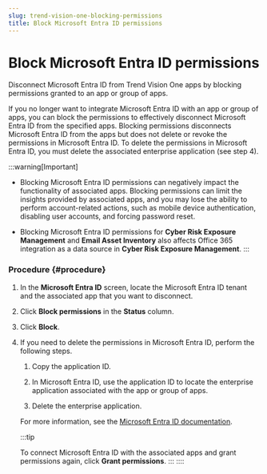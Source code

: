 ```yaml
---
slug: trend-vision-one-blocking-permissions
title: Block Microsoft Entra ID permissions
---
```

# Block Microsoft Entra ID permissions

Disconnect Microsoft Entra ID from Trend Vision One apps by blocking permissions granted to an app or group of apps.

If you no longer want to integrate Microsoft Entra ID with an app or group of apps, you can block the permissions to effectively disconnect Microsoft Entra ID from the specified apps. Blocking permissions disconnects Microsoft Entra ID from the apps but does not delete or revoke the permissions in Microsoft Entra ID. To delete the permissions in Microsoft Entra ID, you must delete the associated enterprise application (see step 4).

:::warning[Important]

- Blocking Microsoft Entra ID permissions can negatively impact the functionality of associated apps. Blocking permissions can limit the insights provided by associated apps, and you may lose the ability to perform account-related actions, such as mobile device authentication, disabling user accounts, and forcing password reset.

- Blocking Microsoft Entra ID permissions for **Cyber Risk Exposure Management** and **Email Asset Inventory** also affects Office 365 integration as a data source in **Cyber Risk Exposure Management**.
:::

### Procedure {#procedure}

1.  In the **Microsoft Entra ID** screen, locate the Microsoft Entra ID tenant and the associated app that you want to disconnect.

2.  Click **Block permissions** in the **Status** column.

3.  Click **Block**.

4.  If you need to delete the permissions in Microsoft Entra ID, perform the following steps.

    1.  Copy the application ID.

    2.  In Microsoft Entra ID, use the application ID to locate the enterprise application associated with the app or group of apps.

    3.  Delete the enterprise application.

    For more information, see the [Microsoft Entra ID documentation](https://learn.microsoft.com/en-us/azure/active-directory/manage-apps/delete-application-portal?pivots=portal).

    :::tip

    To connect Microsoft Entra ID with the associated apps and grant permissions again, click **Grant permissions**.
    :::
::::
